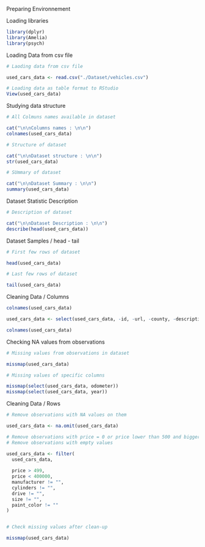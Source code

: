 Preparing Environnement

Loading libraries

```r

library(dplyr)
library(Amelia)
library(psych)

```

Loading Data from csv file

```r

# Laoding data from csv file

used_cars_data <- read.csv("./Dataset/vehicles.csv")

# Loading data as table format to RStudio
View(used_cars_data)

```

Studying data structure

```r

# All Colmuns names available in dataset

cat("\n\nColumns names : \n\n")
colnames(used_cars_data)

# Structure of dataset

cat("\n\nDataset structure : \n\n")
str(used_cars_data)

# SUmmary of dataset

cat("\n\nDataset Summary : \n\n")
summary(used_cars_data)

```

Dataset Statistic Description

```r

# Description of dataset

cat("\n\nDataset Description : \n\n")
describe(head(used_cars_data))

```

Dataset Samples / head - tail

```r

# First few rows of dataset

head(used_cars_data)

# Last few rows of dataset

tail(used_cars_data)

```

Cleaning Data / Columns

```r

colnames(used_cars_data)

used_cars_data <- select(used_cars_data, -id, -url, -county, -description, -image_url, -region_url, -VIN, -model)

colnames(used_cars_data)

```

Checking NA values from observations

```r

# Missing values from observations in dataset

missmap(used_cars_data)

# Missing values of specific columns

missmap(select(used_cars_data, odometer))
missmap(select(used_cars_data, year))

```

Cleaning Data / Rows

```r

# Remove observations with NA values on them

used_cars_data <- na.omit(used_cars_data)

# Remove observations with price = 0 or price lower than 500 and bigger than 400000
# Remove observations with empty values

used_cars_data <- filter(
  used_cars_data, 
  
  price > 499, 
  price < 400000, 
  manufacturer != "", 
  cylinders != "", 
  drive != "",
  size != "",
  paint_color != ""
)


# Check missing values after clean-up

missmap(used_cars_data)

```





